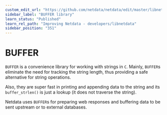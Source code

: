 ```yaml
---
custom_edit_url: "https://github.com/netdata/netdata/edit/master/libnetdata/buffer/README.md"
sidebar_label: "BUFFER library"
learn_status: "Published"
learn_rel_path: "Improving Netdata - developers/libnetdata"
sidebar_position: "351"
---
```



# BUFFER

`BUFFER` is a convenience library for working with strings in `C`.
Mainly, `BUFFER`s eliminate the need for tracking the string length, thus providing
a safe alternative for string operations.

Also, they are super fast in printing and appending data to the string and its `buffer_strlen()`
is just a lookup (it does not traverse the string).

Netdata uses `BUFFER`s for preparing web responses and buffering data to be sent upstream or
to external databases.
